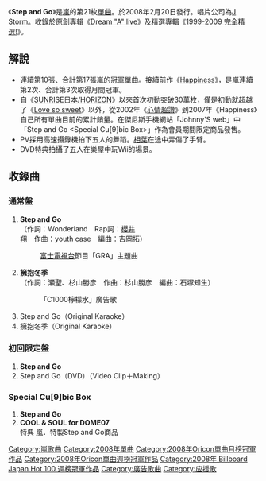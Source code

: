 {{Infobox song
| name       = Step and Go
| type       = [[單曲|單曲]]
| artist     = [[嵐|嵐]]
| cover      = 
| released   = 2008年2月20日
| recorded   = 
| genre      = J-POP
| length     = 
| label      = [[J_Storm|J Storm]]
| producer   = Julie K.
| chart_position = *週榜第1位（[[Oricon公信榜|Oricon]]）
*月榜第1位（[[Oricon公信榜|Oricon]]）
*年榜第12位（[[Oricon公信榜|Oricon]]）
**上榜週數14次
| certification = *白金（唱片，[[日本唱片協會|日本唱片協會]]）
| prev_title = [[Happiness_(嵐)|Happiness]]
| prev_year  = 2007
| next_title = [[One_Love_(嵐)|One Love]]
| next_year  = 2008
}}
《'''Step and Go'''》是[[嵐|嵐]]的第21枚[[單曲|單曲]]。於2008年2月20日發行。唱片公司為[[J_Storm|J Storm]]。收錄於原創專輯《[[Dream_"A"_live|Dream "A" live]]》及精選專輯《[[1999-2009_完全精選!|1999-2009 完全精選!]]》。

== 解說 ==
*連續第10張、合計第17張嵐的冠軍單曲。接續前作《[[Happiness_(嵐)|Happiness]]》，是嵐連續第2次、合計第3次取得月間冠軍。
*自《[[SUNRISE日本/HORIZON|SUNRISE日本/HORIZON]]》以來首次初動突破30萬枚，僅是初動就超越了《[[Love_so_sweet|Love so sweet]]》以外，從2002年《[[心情超讚|心情超讚]]》到2007年《Happiness》自己所有單曲目前的累計銷量。在傑尼斯手機網站「Johnny'S web」中「Step and Go <Special Cu[9]bic Box>」作為會員期間限定商品發售。
*PV採用高速攝錄機拍下五人的舞蹈。[[相葉雅紀|相葉]]在途中弄傷了手臂。
*DVD特典拍攝了五人在樂屋中玩Wii的場景。

== 收錄曲 ==
=== 通常盤 ===
#'''Step and Go'''<br />（作詞：Wonderland　Rap詞：[[櫻井翔|櫻井翔]]　作曲：youth case　編曲：吉岡拓）
#:[[富士電視台|富士電視台]]節目「GRA」主題曲
#'''擁抱冬季'''<br />（作詞：瀬聖、杉山勝彦　作曲：杉山勝彦　編曲：石塚知生）
#:「C1000檸檬水」廣告歌
#Step and Go（Original Karaoke）
#擁抱冬季（Original Karaoke）

=== 初回限定盤 ===
#'''Step and Go'''
#Step and Go（DVD）（Video Clip＋Making）

=== Special Cu[9]bic Box ===
#'''Step and Go'''
#'''COOL & SOUL for DOME07'''<BR />特典 嵐．特製Step and Go商品

{{嵐}}
{{Oricon單曲月榜冠軍 (2000年代後期)|2008年3月}}
{{Oricon單曲週榜冠軍 (2008年)|2008年3月3日}}
{{Billboard JAPAN Hot 100 週榜冠軍 (2008年)|2008年3月3日}}

[[Category:嵐歌曲|Category:嵐歌曲]]
[[Category:2008年單曲|Category:2008年單曲]]
[[Category:2008年Oricon單曲月榜冠軍作品|Category:2008年Oricon單曲月榜冠軍作品]]
[[Category:2008年Oricon單曲週榜冠軍作品|Category:2008年Oricon單曲週榜冠軍作品]]
[[Category:2008年_Billboard_Japan_Hot_100_週榜冠軍作品|Category:2008年 Billboard Japan Hot 100 週榜冠軍作品]]
[[Category:廣告歌曲|Category:廣告歌曲]]
[[Category:应援歌|Category:应援歌]]